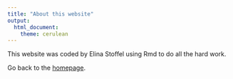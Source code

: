 ```yaml
---
title: "About this website"
output: 
  html_document:
    theme: cerulean
---
```

This website was coded by Elina Stoffel using Rmd to do all the hard work.

Go back to the [homepage](index.html).